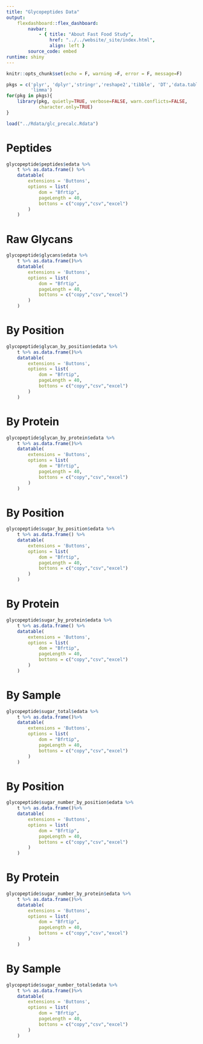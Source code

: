 ```yaml
---
title: "Glycopeptides Data"
output:
    flexdashboard::flex_dashboard:
        navbar:
            - { title: "About Fast Food Study", 
                href: "../../website/_site/index.html", 
                align: left }
        source_code: embed
runtime: shiny
---
```


```r
knitr::opts_chunk$set(echo = F, warning =F, error = F, message=F)
```

```r
pkgs = c('plyr', 'dplyr','stringr','reshape2','tibble', 'DT','data.table',
         'limma')
for(pkg in pkgs){
    library(pkg, quietly=TRUE, verbose=FALSE, warn.conflicts=FALSE, 
            character.only=TRUE)
}
```

```r
load("../Rdata/glc_precalc.Rdata")
```

Peptides
=====================================

```r
glycopeptide$peptides$edata %>%
    t %>% as.data.frame() %>%
    datatable(
        extensions = 'Buttons',
        options = list(
            dom = "Bfrtip",
            pageLength = 40,
            bottons = c("copy","csv","excel")
        )
    )
```

Raw Glycans
=====================================

```r
glycopeptide$glycans$edata %>%
    t %>% as.data.frame()%>%
    datatable(
        extensions = 'Buttons',
        options = list(
            dom = "Bfrtip",
            pageLength = 40,
            bottons = c("copy","csv","excel")
        )
    )
```

By Position {data-navmenu="Summarized Glycans"}
=====================================

```r
glycopeptide$glycan_by_position$edata %>%
    t %>% as.data.frame()%>%
    datatable(
        extensions = 'Buttons',
        options = list(
            dom = "Bfrtip",
            pageLength = 40,
            bottons = c("copy","csv","excel")
        )
    )
```

By Protein {data-navmenu="Summarized Glycans"}
=====================================

```r
glycopeptide$glycan_by_protein$edata %>%
    t %>% as.data.frame()%>%
    datatable(
        extensions = 'Buttons',
        options = list(
            dom = "Bfrtip",
            pageLength = 40,
            bottons = c("copy","csv","excel")
        )
    )
```

By Position {data-navmenu="Sugars"}
=====================================

```r
glycopeptide$sugar_by_position$edata %>%
    t %>% as.data.frame() %>%
    datatable(
        extensions = 'Buttons',
        options = list(
            dom = "Bfrtip",
            pageLength = 40,
            bottons = c("copy","csv","excel")
        )
    )
```

By Protein {data-navmenu="Sugars"}
=====================================

```r
glycopeptide$sugar_by_protein$edata %>%
    t %>% as.data.frame() %>%
    datatable(
        extensions = 'Buttons',
        options = list(
            dom = "Bfrtip",
            pageLength = 40,
            bottons = c("copy","csv","excel")
        )
    )
```

By Sample {data-navmenu="Sugars"}
=====================================

```r
glycopeptide$sugar_total$edata %>%
    t %>% as.data.frame()%>%
    datatable(
        extensions = 'Buttons',
        options = list(
            dom = "Bfrtip",
            pageLength = 40,
            bottons = c("copy","csv","excel")
        )
    )
```

By Position {data-navmenu="Number of Sugars"}
=====================================

```r
glycopeptide$sugar_number_by_position$edata %>%
    t %>% as.data.frame()%>%
    datatable(
        extensions = 'Buttons',
        options = list(
            dom = "Bfrtip",
            pageLength = 40,
            bottons = c("copy","csv","excel")
        )
    )
```

By Protein {data-navmenu="Number of Sugars"}
=====================================

```r
glycopeptide$sugar_number_by_protein$edata %>%
    t %>% as.data.frame()%>%
    datatable(
        extensions = 'Buttons',
        options = list(
            dom = "Bfrtip",
            pageLength = 40,
            bottons = c("copy","csv","excel")
        )
    )
```

By Sample {data-navmenu="Number of Sugars"}
=====================================

```r
glycopeptide$sugar_number_total$edata %>%
    t %>% as.data.frame()%>%
    datatable(
        extensions = 'Buttons',
        options = list(
            dom = "Bfrtip",
            pageLength = 40,
            bottons = c("copy","csv","excel")
        )
    )
```
